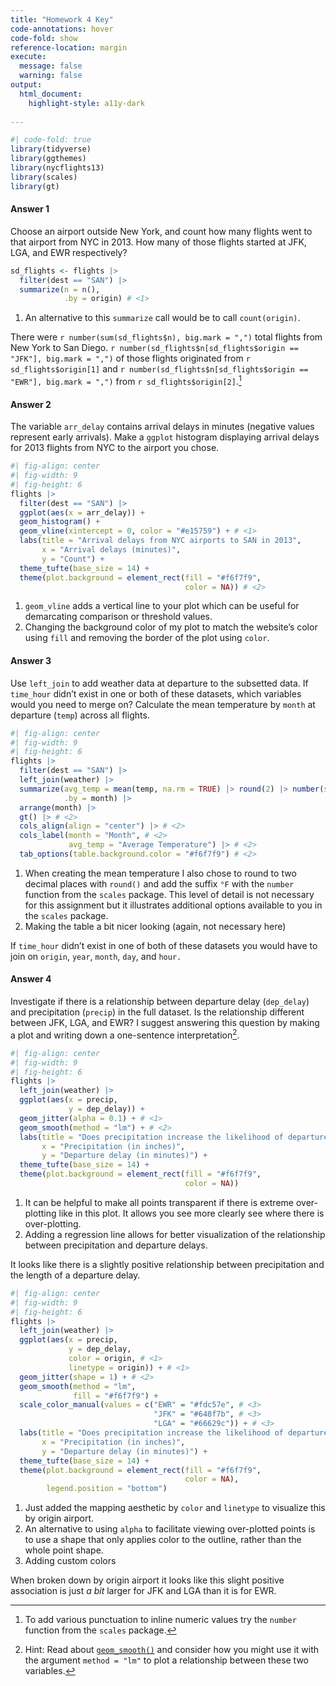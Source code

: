 ```yaml
---
title: "Homework 4 Key"
code-annotations: hover
code-fold: show
reference-location: margin
execute: 
  message: false
  warning: false
output: 
  html_document:
    highlight-style: a11y-dark
    
---
```


```r
#| code-fold: true
library(tidyverse)
library(ggthemes)
library(nycflights13)
library(scales)
library(gt)
```

#### Answer 1

Choose an airport outside New York, and count how many flights went to that airport from NYC in 2013. How many of those flights started at JFK, LGA, and EWR respectively?

```r
sd_flights <- flights |> 
  filter(dest == "SAN") |> 
  summarize(n = n(), 
            .by = origin) # <1> 
```
1. An alternative to this `summarize` call would be to call `count(origin)`.

There were `r number(sum(sd_flights$n), big.mark = ",")` total flights from New York to San Diego. `r number(sd_flights$n[sd_flights$origin == "JFK"], big.mark = ",")` of those flights originated from `r sd_flights$origin[1]` and `r number(sd_flights$n[sd_flights$origin == "EWR"], big.mark = ",")` from `r sd_flights$origin[2]`.^[To add various punctuation to inline numeric values try the `number` function from the `scales` package.] 

#### Answer 2

The variable `arr_delay` contains arrival delays in minutes (negative values represent early arrivals). Make a `ggplot` histogram displaying arrival delays for 2013 flights from NYC to the airport you chose.

```r
#| fig-align: center
#| fig-width: 9
#| fig-height: 6
flights |> 
  filter(dest == "SAN") |> 
  ggplot(aes(x = arr_delay)) +
  geom_histogram() + 
  geom_vline(xintercept = 0, color = "#e15759") + # <1>
  labs(title = "Arrival delays from NYC airports to SAN in 2013",
       x = "Arrival delays (minutes)",
       y = "Count") +
  theme_tufte(base_size = 14) + 
  theme(plot.background = element_rect(fill = "#f6f7f9", 
                                       color = NA)) # <2>
```
1. `geom_vline` adds a vertical line to your plot which can be useful for demarcating comparison or threshold values.
2. Changing the background color of my plot to match the website's color using `fill` and removing the border of the plot using `color`. 

#### Answer 3

Use `left_join` to add weather data at departure to the subsetted data. If `time_hour` didn't exist in one or both of these datasets, which variables would you need to merge on? Calculate the mean temperature by `month` at departure (`temp`) across all flights.

```r
#| fig-align: center
#| fig-width: 9
#| fig-height: 6
flights |> 
  filter(dest == "SAN") |> 
  left_join(weather) |> 
  summarize(avg_temp = mean(temp, na.rm = TRUE) |> round(2) |> number(suffix = "°F"), # <1>
            .by = month) |> 
  arrange(month) |> 
  gt() |> # <2>
  cols_align(align = "center") |> # <2>
  cols_label(month = "Month", # <2>
             avg_temp = "Average Temperature") |> # <2>
  tab_options(table.background.color = "#f6f7f9") # <2>
```
1. When creating the mean temperature I also chose to round to two decimal places with `round()` and add the suffix `°F` with the `number` function from the `scales` package. This level of detail is not necessary for this assignment but it illustrates additional options available to you in the `scales` package. 
2. Making the table a bit nicer looking (again, not necessary here)

If `time_hour` didn't exist in one of both of these datasets you would have to join on `origin`, `year`, `month`, `day`, and `hour.` 

#### Answer 4

Investigate if there is a relationship between departure delay (`dep_delay`) and precipitation (`precip`) in the full dataset. Is the relationship different between JFK, LGA, and EWR? I suggest answering this question by making a plot and writing down a one-sentence interpretation^[Hint: Read about [`geom_smooth()`](https://ggplot2.tidyverse.org/reference/geom_smooth.html) and consider how you might use it with the argument `method = "lm"` to plot a relationship between these two variables.].

```r
#| fig-align: center
#| fig-width: 9
#| fig-height: 6
flights |> 
  left_join(weather) |> 
  ggplot(aes(x = precip, 
             y = dep_delay)) + 
  geom_jitter(alpha = 0.1) + # <1>
  geom_smooth(method = "lm") + # <2> 
  labs(title = "Does precipitation increase the likelihood of departure delays?",
       x = "Precipitation (in inches)",
       y = "Departure delay (in minutes)") + 
  theme_tufte(base_size = 14) + 
  theme(plot.background = element_rect(fill = "#f6f7f9", 
                                       color = NA))
```
1. It can be helpful to make all points transparent if there is extreme over-plotting like in this plot. It allows you see more clearly see where there is over-plotting. 
2. Adding a regression line allows for better visualization of the relationship between precipitation and departure delays. 

It looks like there is a slightly positive relationship between precipitation and the length of a departure delay. 

```r
#| fig-align: center
#| fig-width: 9
#| fig-height: 6
flights |> 
  left_join(weather) |> 
  ggplot(aes(x = precip, 
             y = dep_delay, 
             color = origin, # <1>
             linetype = origin)) + # <1> 
  geom_jitter(shape = 1) + # <2>
  geom_smooth(method = "lm", 
              fill = "#f6f7f9") + 
  scale_color_manual(values = c("EWR" = "#fdc57e", # <3>
                                "JFK" = "#648f7b", # <3>
                                "LGA" = "#66629c")) + # <3>
  labs(title = "Does precipitation increase the likelihood of departure delays?",
       x = "Precipitation (in inches)",
       y = "Departure delay (in minutes)") + 
  theme_tufte(base_size = 14) + 
  theme(plot.background = element_rect(fill = "#f6f7f9", 
                                       color = NA), 
        legend.position = "bottom")
```
1. Just added the mapping aesthetic by `color` and `linetype` to visualize this by origin airport. 
2. An alternative to using `alpha` to facilitate viewing over-plotted points is to use a shape that only applies color to the outline, rather than the whole point shape.
3. Adding custom colors

When broken down by origin airport it looks like this slight positive association is just *a bit* larger for JFK and LGA than it is for EWR. 
